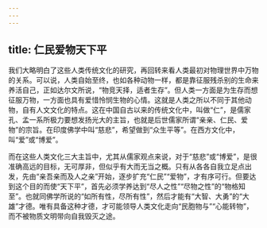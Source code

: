 ```yaml
---
---
---
```

title: 仁民爱物天下平
---




我们大略明白了这些人类传统文化的研究，再回转来看人类最初对物理世界中万物的关系。可以说，人类自始至终，也如各种动物一样，都是靠征服残杀别的生命来养活自己，正如达尔文所说，“物竞天择，适者生存”。但人类一方面是为生存而想征服万物，一方面也具有爱惜怜悯生物的心情。这就是人类之所以不同于其他动物，自有人文文化的特点。这在中国自古以来的传统文化中，叫做“仁”，是儒家孔、孟一系所极力要想发扬光大的主旨，也就是后世儒家所谓“亲亲、仁民、爱物”的宗旨。在印度佛学中叫“慈悲”，希望做到“众生平等”。在西方文化中，叫“爱”或“博爱”。

而在这些人类文化三大主旨中，尤其从儒家观点来说，对于“慈悲”或“博爱”，是很准确高远的目标，无可厚非，但似乎有大而无当之概。只有从各各自我立足点出发，先由“亲吾亲而及人之亲”开始，逐步扩充“仁民”“爱物”，才有序可行。但要达到这个目的而使“天下平”，首先必须学养达到“尽人之性”“尽物之性”的“物格知至”。也就同佛学所说的“如所有性，尽所有性”，然后才能有“大智、大勇”的“大雄”才德。唯有具备这种才德，才可能领导人类文化走向“民胞物与”“心能转物”，而不被物质文明带向自我毁灭之途。